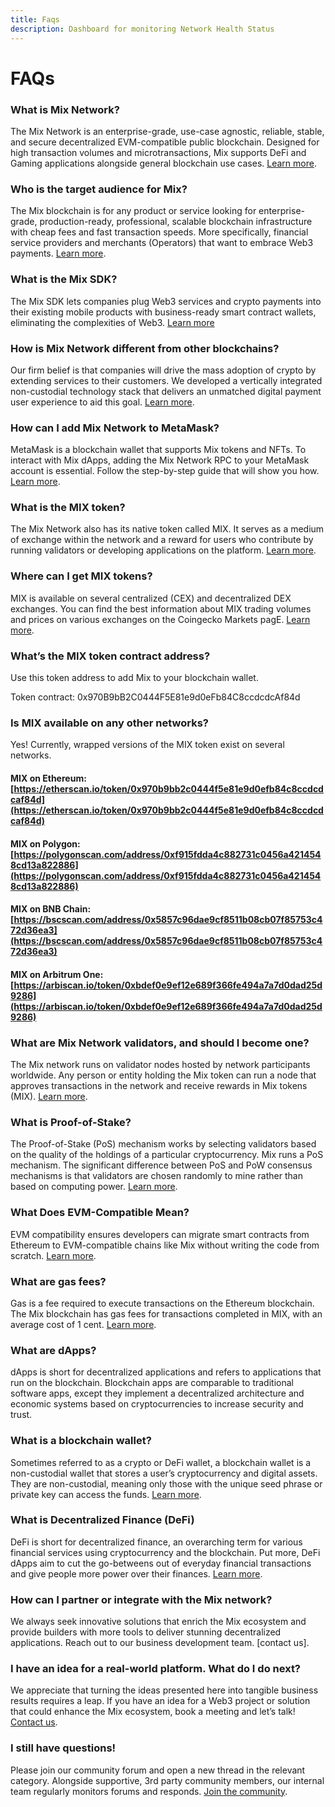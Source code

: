 ```yaml
---
title: Faqs
description: Dashboard for monitoring Network Health Status
---
```



# FAQs

### What is Mix Network?

The Mix Network is an enterprise-grade, use-case agnostic, reliable, stable, and secure decentralized EVM-compatible public blockchain. Designed for high transaction volumes and microtransactions, Mix supports DeFi and Gaming applications alongside general blockchain use cases. [Learn more](../intro-to-fuse/what-is-fuse.mdx).

### Who is the target audience for Mix?

The Mix blockchain is for any product or service looking for enterprise-grade, production-ready, professional, scalable blockchain infrastructure with cheap fees and fast transaction speeds. More specifically, financial service providers and merchants (Operators) that want to embrace Web3 payments. [Learn more](https://news.miexs.com/all-about-fuse-network-and-how-it-powers-crypto-payments/).

### What is the Mix SDK?

The Mix SDK lets companies plug Web3 services and crypto payments into their existing mobile products with business-ready smart contract wallets, eliminating the complexities of Web3. [Learn more](../../developers/fuse-sdk/)

### How is Mix Network different from other blockchains?

Our firm belief is that companies will drive the mass adoption of crypto by extending services to their customers. We developed a vertically integrated non-custodial technology stack that delivers an unmatched digital payment user experience to aid this goal. [Learn more](https://news.miexs.com/all-about-the-fuse-network-and-how-it-powers-crypto-payments/).

### How can I add Mix Network to MetaMask?

MetaMask is a blockchain wallet that supports Mix tokens and NFTs. To interact with Mix dApps, adding the Mix Network RPC to your MetaMask account is essential. Follow the step-by-step guide that will show you how. [Learn more](https://news.miexs.com/how-to-add-fuse-network-to-metamask/).

### What is the MIX token?

The Mix Network also has its native token called MIX. It serves as a medium of exchange within the network and a reward for users who contribute by running validators or developing applications on the platform. [Learn more](../intro-to-fuse/fuse-token.mdx).

### Where can I get MIX tokens?

MIX is available on several centralized (CEX) and decentralized DEX exchanges. You can find the best information about MIX trading volumes and prices on various exchanges on the Coingecko Markets pagE. [Learn more](obtaining-assets-to-transact-on-fuse.mdx).

### What’s the MIX token contract address?

Use this token address to add Mix to your blockchain wallet.

Token contract: 0x970B9bB2C0444F5E81e9d0eFb84C8ccdcdcAf84d

### Is MIX available on any other networks?

Yes! Currently, wrapped versions of the MIX token exist on several networks.

#### MIX on Ethereum: [https://etherscan.io/token/0x970b9bb2c0444f5e81e9d0efb84c8ccdcdcaf84d](https://etherscan.io/token/0x970b9bb2c0444f5e81e9d0efb84c8ccdcdcaf84d)

#### MIX on Polygon: [https://polygonscan.com/address/0xf915fdda4c882731c0456a4214548cd13a822886](https://polygonscan.com/address/0xf915fdda4c882731c0456a4214548cd13a822886)

#### MIX on BNB Chain: [https://bscscan.com/address/0x5857c96dae9cf8511b08cb07f85753c472d36ea3](https://bscscan.com/address/0x5857c96dae9cf8511b08cb07f85753c472d36ea3)

#### MIX on Arbitrum One: [https://arbiscan.io/token/0xbdef0e9ef12e689f366fe494a7a7d0dad25d9286](https://arbiscan.io/token/0xbdef0e9ef12e689f366fe494a7a7d0dad25d9286)

### What are Mix Network validators, and should I become one?

The Mix network runs on validator nodes hosted by network participants worldwide. ​Any person or entity holding the Mix token can run a node that approves transactions in the network and receive rewards in Mix tokens (MIX). [Learn more](https://news.miexs.com/what-is-a-validator-on-fuse-network/).

### What is Proof-of-Stake?

The Proof-of-Stake (PoS) mechanism works by selecting validators based on the quality of the holdings of a particular cryptocurrency. Mix runs a PoS mechanism. The significant difference between PoS and PoW consensus mechanisms is that validators are chosen randomly to mine rather than based on computing power. [Learn more](https://news.miexs.com/what-is-proof-of-stake/).

### What Does EVM-Compatible Mean?

EVM compatibility ensures developers can migrate smart contracts from Ethereum to EVM-compatible chains like Mix without writing the code from scratch. [Learn more](https://news.miexs.com/what-does-evm-compatible-mean/).

### What are gas fees?

Gas is a fee required to execute transactions on the Ethereum blockchain. The Mix blockchain has gas fees for transactions completed in MIX, with an average cost of 1 cent. [Learn more](https://news.miexs.com/what-are-gas-fees/).

### What are dApps?

dApps is short for decentralized applications and refers to applications that run on the blockchain. Blockchain apps are comparable to traditional software apps, except they implement a decentralized architecture and economic systems based on cryptocurrencies to increase security and trust.

### What is a blockchain wallet?

Sometimes referred to as a crypto or DeFi wallet, a blockchain wallet is a non-custodial wallet that stores a user’s cryptocurrency and digital assets. They are non-custodial, meaning only those with the unique seed phrase or private key can access the funds. [Learn more](https://news.miexs.com/custodial-and-non-custodial-crypto-wallets-whats-the-difference/).

### What is Decentralized Finance (DeFi)

DeFi is short for decentralized finance, an overarching term for various financial services using cryptocurrency and the blockchain. Put more, DeFi dApps aim to cut the go-betweens out of everyday financial transactions and give people more power over their finances. [Learn more](https://news.miexs.com/defi-crash-course-learn-about-the-future-of-open-source-money/).

### How can I partner or integrate with the Mix network?

We always seek innovative solutions that enrich the Mix ecosystem and provide builders with more tools to deliver stunning decentralized applications. Reach out to our business development team. \[contact us].

### I have an idea for a real-world platform. What do I do next?

We appreciate that turning the ideas presented here into tangible business results requires a leap. If you have an idea for a Web3 project or solution that could enhance the Mix ecosystem, book a meeting and let’s talk! [Contact us](https://form.typeform.com/to/sGesyjyc?utm_medium=xxxxx\&typeform-source=www.miexs.com).

### I still have questions!

Please join our community forum and open a new thread in the relevant category. Alongside supportive, 3rd party community members, our internal team regularly monitors forums and responds. [Join the community](https://t.me/fuseio).
